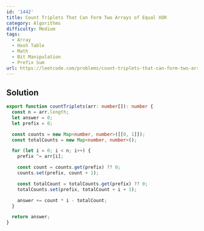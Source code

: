 ```yaml
---
id: '1442'
title: Count Triplets That Can Form Two Arrays of Equal XOR
category: Algorithms
difficulty: Medium
tags:
  - Array
  - Hash Table
  - Math
  - Bit Manipulation
  - Prefix Sum
url: https://leetcode.com/problems/count-triplets-that-can-form-two-arrays-of-equal-xor
---
```


## Solution

```typescript showLineNumbers
export function countTriplets(arr: number[]): number {
  const n = arr.length;
  let answer = 0;
  let prefix = 0;

  const counts = new Map<number, number>([[0, 1]]);
  const totalCounts = new Map<number, number>();

  for (let i = 0; i < n; i++) {
    prefix ^= arr[i];

    const count = counts.get(prefix) ?? 0;
    counts.set(prefix, count + 1);

    const totalCount = totalCounts.get(prefix) ?? 0;
    totalCounts.set(prefix, totalCount + i + 1);

    answer += count * i - totalCount;
  }

  return answer;
}
```
